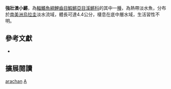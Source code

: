 {{Speciesbox 
| taxon = Austrolebias arachan
| status = NE
| status_system = IUCN3.1
| authority =  [[Loureiro|Loureiro]], [[Azpelicueta|Azpelicueta]] & [[García|García]], 2004
| synonyms = 
}}
'''強壯澳小鱂'''，為[[輻鰭魚綱|輻鰭魚綱]][[鯉齒目|鯉齒目]][[鰕鱂亞目|鰕鱂亞目]][[溪鱂科|溪鱂科]]的其中一[[種|種]]，為熱帶淡水魚，分布於[[南美洲|南美洲]][[烏拉圭|烏拉圭]]淡水流域，體長可達4.4公分，棲息在底中層水域，生活習性不明。

== 參考文獻 ==
*{{FishBase_species|genus=Austrolebias|species=arachan|year=2014|month=8}}

== 擴展閱讀 ==
{{refbegin}}
{{wikispecies-inline|Austrolebias arachan|強壯澳小鱂}}
{{refend}}
{{Taxonbar|from=Q5540485}}

[[Category:澳小鱂屬|arachan]]
[[Category:2004年描述的鱼类|A]]